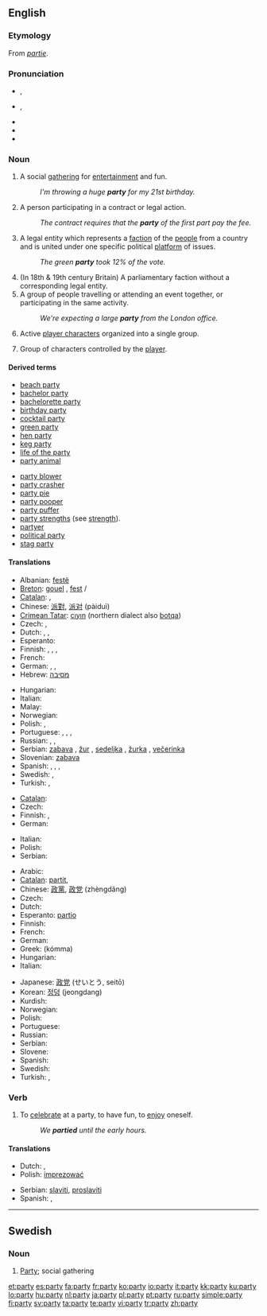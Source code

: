{{wikipedia|dab=party (disambiguation)|party}}
==English==

{{rank|spirit|sometimes|account|453|party|sight|electronic|sea}}

===Etymology===
{{wikipedia|party|party (gathering)}}
From {{etyl|fro}} ''[[partie]]''.

===Pronunciation===
* {{a|RP}} {{IPA|/ˈpɑː.ti/}}, {{SAMPA|/"pA:.tI/}}
* {{a|US}} {{IPA|/ˈpɑːɹ.ti/}}, {{SAMPA|/"pAr.tI/}}
* {{audio|en-us-party.ogg|Audio (US)}}
* {{rhymes|ɑː(r)ti}}
* {{hyphenation|par|ty}}

===Noun===
{{en-noun|parti|es}}

# A social [[gathering]] for [[entertainment]] and fun.
#: ''I'm throwing a huge '''party''' for my 21st birthday.''
# {{legal}} A person participating in a contract or legal action.
#: ''The contract requires that the '''party''' of the first part pay the fee.''
# A legal entity which represents a [[faction]] of the [[people]] from a country and is united under one specific political [[platform]] of issues.
#: ''The green '''party''' took 12% of the vote.''
# (In 18th & 19th century Britain) A parliamentary faction without a corresponding legal entity.
# A group of people travelling or attending an event together, or participating in the same activity.
#: ''We're expecting a large '''party''' from the London office.''
# {{context|gaming|online gaming}} Active [[player character]]s organized into a single group.
# {{context|video games}} Group of characters controlled by the [[player]].

====Derived terms====
{{rel-top|terms derived from party}}
* [[beach party]]
* [[bachelor party]]
* [[bachelorette party]]
* [[birthday party]]
* [[cocktail party]]
* [[green party]]
* [[hen party]]
* [[keg party]]
* [[life of the party]]
* [[party animal]]
{{rel-mid}}
* [[party blower]]
* [[party crasher]]
* [[party pie]]
* [[party pooper]]
* [[party puffer]]
* [[party strengths]] (see [[strength]]).
* [[partyer]]
* [[political party]]
* [[stag party]]
{{rel-bottom}}

====Translations====
{{trans-top|social gathering}}
* Albanian: [[festë]]
* [[Breton]]: [[gouel]] {{m}}, [[fest]] {{m}}/{{f}}
* [[Catalan]]: {{t+|ca|festa|f}}, {{t|ca|sarau|m}}
* Chinese: [[派對]], [[派对]] (pàiduì)
* [[Crimean Tatar]]: [[cıyın]] (northern dialect also [[botqa]])
* Czech: {{t-|cs|večírek|m}}, {{t-|cs|párty|f}}
* Dutch: {{t+|nl|feest|n}}, {{t+|nl|party|f|m}}, {{t|nl|viering|f}}
* Esperanto: {{t-|eo|festo|xs=Esperanto}}
* Finnish: {{t+|fi|juhla}}, {{t-|fi|juhlat|p}}, {{t-|fi|bailut|p}}, {{t-|fi|bileet|p}}
* French: {{t+|fr|fête|f}}
* German: {{t+|de|Party|f}}, {{t+|de|Fest|n}}, {{t+|de|Feier|f}}
* Hebrew: [[מסיבה]]
{{trans-mid}}
* Hungarian: {{t-|hu|összejövetel}}
* Italian: {{t+|it|festa|f}}
* Malay: {{t-|ms|pesta|xs=Malay}}
* Norwegian: {{t-|no|fest|m}}
* Polish: {{t|pl|impreza|f}}, {{t|pl|przyjęcie|n}}
* Portuguese: {{t+|pt|festa|f}}, {{t|pt|reveillon}}, {{t|pt|balada}}, {{t+|pt|night}}
* Russian: {{t|ru|тусовка|f|sc=Cyrl}}, {{t|ru|вечеринка|f|sc=Cyrl}}, {{t|ru|пати|f|sc=Cyrl}}
* Serbian: [[zabava]] {{f}}, [[žur]] {{m}}, [[sedeljka]] {{f}}, [[žurka]] {{f}}, [[večerinka]] {{f}}
* Slovenian: [[zabava]]
* Spanish: {{t+|es|fiesta|f}}, {{t-|es|reventón|m}}, {{t-|es|pachanga|f}}, {{t+|es|carrete|m}}
* Swedish: {{t+|sv|fest}}, {{t+|sv|party|n}}
* Turkish: {{t+|tr|parti}}, {{t-|tr|şölen}}
{{trans-bottom}}

{{trans-top|law: person}}
* [[Catalan]]: {{t+|ca|part|f}}
* Czech: {{t+|cs|strana|f}}
* Finnish: {{t-|fi|osapuoli}}, {{t+|fi|asianosainen}}
* German: {{t+|de|Partei|f}}
{{trans-mid}}
* Italian: {{t+|it|parte|f}}
* Polish: {{t+|pl|strona|f}}
* Serbian: {{t-|sr|stranka}}
{{trans-bottom}}

{{trans-top|political group}}
* Arabic: {{Arab|[[حزب]]}} {{IPAchar|(ħezb)}} {{m}}
* [[Catalan]]: [[partit]], {{m}}
* Chinese: [[政黨]], [[政党]] (zhèngdǎng)
* Czech: {{t+|cs|strana|f}}
* Dutch: {{t+|nl|partij|f}}
* Esperanto: [[partio]]
* Finnish: {{t+|fi|puolue}}
* French: {{t+|fr|parti|m}}
* German: {{t+|de|Partei|f}}
* Greek: {{t+|el|κόμμα|n|sc=Grek}} (kómma)
* Hungarian: {{t+|hu|párt}}
* Italian: {{t+|it|partito|n}}
{{trans-mid}}
* Japanese: [[政党]] (せいとう, seitō)
* Korean: [[정덩]] (jeongdang)
* Kurdish: {{t+|ku|پارتی|sc=KUchar}}
* Norwegian: {{t+|no|parti|n}}
* Polish: {{t+|pl|partia|f}}
* Portuguese: {{t+|pt|partido|m}}
* Russian: {{t+|ru|партия|f|tr=pártija|sc=Cyrl}}
* Serbian: {{t-|sr|stranka|f}}
* Slovene: {{t+|sl|stranka|f}}
* Spanish: {{t-|es|partido|m}}
* Swedish: {{t+|sv|parti|n}}
* Turkish: {{t+|tr|parti}}, {{t-|tr|siyasî parti}}
{{trans-bottom}}

<!--Uncomment when adding first translation
{{trans-top|a parliamentary faction}}
{{trans-mid}}
{{trans-bottom}}
-->

===Verb===
{{en-verb|parties|partying|partied}}

# {{intransitive}} To [[celebrate]] at a party, to have fun, to [[enjoy]] oneself.
#: ''We '''partied''' until the early hours.''

====Translations====
{{trans-top|to celebrate at a party}}
* Dutch: {{t-|nl|feesten}}, {{t+|nl|vieren}}
* Polish: [[imprezować]]
{{trans-mid}}
* Serbian: [[slaviti]], [[proslaviti]]
* Spanish: {{t-|es|divertirse}}, {{t-|es|fiestar}}
{{trans-bottom}}

----

==Swedish==

===Noun===
{{sv-noun-reg-n}}

# [[#English|Party]]; social gathering

[[et:party]]
[[es:party]]
[[fa:party]]
[[fr:party]]
[[ko:party]]
[[io:party]]
[[it:party]]
[[kk:party]]
[[ku:party]]
[[lo:party]]
[[hu:party]]
[[nl:party]]
[[ja:party]]
[[pl:party]]
[[pt:party]]
[[ru:party]]
[[simple:party]]
[[fi:party]]
[[sv:party]]
[[ta:party]]
[[te:party]]
[[vi:party]]
[[tr:party]]
[[zh:party]]